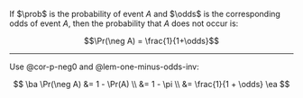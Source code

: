 :::{#cor-inverse-odds-nonevent2}

If $\prob$ is the probability of event $A$
and $\odds$ is the corresponding odds of event $A$,
then the probability that $A$ does not occur is:

$$\Pr(\neg A) = \frac{1}{1+\odds}$$

:::

---

::: proof

:::: notes
Use @cor-p-neg0 and @lem-one-minus-odds-inv:
::::

$$
\ba
\Pr(\neg A)
&= 1 - \Pr(A)
\\ &= 1 - \pi
\\ &= \frac{1}{1 + \odds}
\ea
$$
:::
